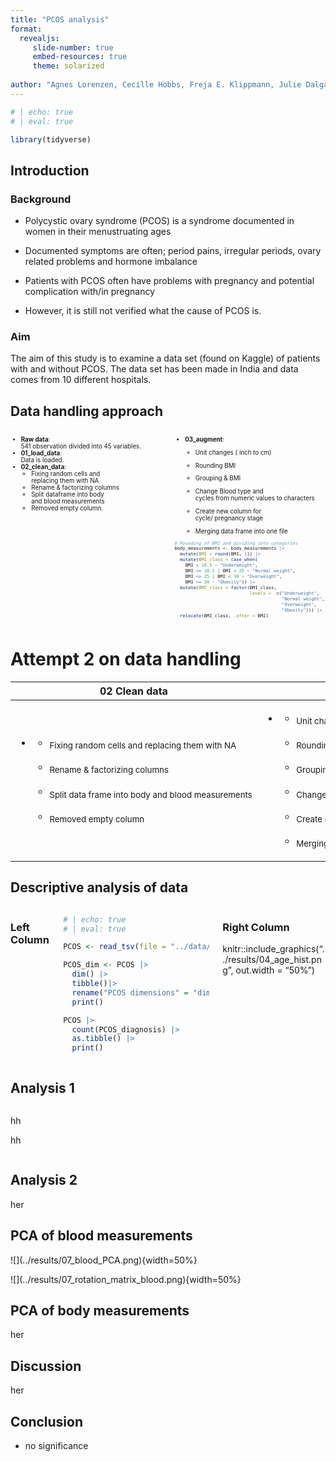 ```yaml
---
title: "PCOS analysis"
format:
  revealjs:
     slide-number: true
     embed-resources: true
     theme: solarized
      
author: "Agnes Lorenzen, Cecille Hobbs, Freja E. Klippmann, Julie Dalgaard Petersen & Mille Rask Sander"
---
```


```r
# | echo: true 
# | eval: true  

library(tidyverse)
```

## Introduction {.smaller}

### Background

-   Polycystic ovary syndrome (PCOS) is a syndrome documented in women in their menustruating ages

-   Documented symptoms are often; period pains, irregular periods, ovary related problems and hormone imbalance

-   Patients with PCOS often have problems with pregnancy and potential complication with/in pregnancy

-   However, it is still not verified what the cause of PCOS is.

### Aim

The aim of this study is to examine a data set (found on Kaggle) of patients with and without PCOS. The data set has been made in India and data comes from 10 different hospitals.

## Data handling approach {style=".smaller"}

::: columns
::: {.column width="50%"}
::: {style="font-size: 0.7em"}
-   <strong>Raw data</strong>:<br />541 observation divided into 45 variables.<br />
-   <strong>01_load_data</strong>:<br />Data is loaded.<br />
-   <strong>02_clean_data</strong>:<br />
    -   Fixing random cells and replacing them with NA
    -   Rename & factorizing columns
    -   Split dataframe into body and blood measurements
    -   Removed empty column.<br />
:::
:::

::: {.column width="50%"}
::: {style="font-size: 0.7em"}
-   <strong>03_augment</strong>:<br />
    -   Unit changes ( inch to cm)

    -   Rounding BMI

    -   Grouping & BMI

    -   Change Blood type and cycles from numeric values to characters

    -   Create new column for cycle/ pregnancy stage

    -   Merging data frame into one file<br />

        </div>

        <div style="font-size: 0.6em">

``` r
# Rounding of BMI and dividing into categories
body_measurements <- body_measurements |>
  mutate(BMI = round(BMI, 1)) |> 
  mutate(BMI_class = case_when(
    BMI < 18.5 ~ "Underweight",
    BMI <= 18.5 | BMI < 25 ~ "Normal weight",
    BMI <= 25 | BMI < 30 ~ "Overweight",
    BMI >= 30 ~ "Obesity")) |>
  mutate(BMI_class = factor(BMI_class,
                            levels =  c("Underweight", 
                                        "Normal weight",
                                        "Overweight", 
                                        "Obesity"))) |>
  relocate(BMI_class, .after = BMI)
```
:::
:::
:::

# Attempt 2 on data handling

+-------------------------------------------------------------+--------------------------------------------------------------------------+
| 02 Clean data                                               | 03 Augment data                                                          |
+=============================================================+==========================================================================+
| -   ::: {style="font-size: 0.8 em"}                         | -   ::: {style="font-size: 0.8 em"}                                      |
|     -   ~Fixing random cells and replacing them with NA~    |     -   ~Unit changes ( inch to cm)~                                     |
|                                                             |                                                                          |
|     -   ~Rename & factorizing columns~                      |     -   ~Rounding BMI~                                                   |
|                                                             |                                                                          |
|     -   ~Split data frame into body and blood measurements~ |     -   ~Grouping & BMI~                                                 |
|                                                             |                                                                          |
|     -   ~Removed empty column~                              |     -   ~Change Blood type and cycles from numeric values to characters~ |
|     :::                                                     |                                                                          |
|                                                             |     -   ~Create new column for cycle/ pregnancy stage~                   |
|                                                             |                                                                          |
|                                                             |     -   ~Merging data frame into one file~                               |
|                                                             |     :::                                                                  |
+-------------------------------------------------------------+--------------------------------------------------------------------------+

## Descriptive analysis of data

::: columns
### Left Column

```r
# | echo: true 
# | eval: true  

PCOS <- read_tsv(file = "../data/PCOS_merged.tsv")

PCOS_dim <- PCOS |>
  dim() |>
  tibble()|>
  rename("PCOS dimensions" = "dim(PCOS)")|>
  print()

PCOS |> 
  count(PCOS_diagnosis) |>
  as.tibble() |>
  print()

```

::: {.column width="50%"}
### Right Column

knitr::include_graphics("../results/04_age_hist.png", out.width = "50%")
:::
:::

## Analysis 1

::: {.column width="50%"}
hh

hh
:::

## Analysis 2

her

## PCA of blood measurements

\![\](../results/07_blood_PCA.png){width=50%}

\![\](../results/07_rotation_matrix_blood.png){width=50%}

## PCA of body measurements

her

## Discussion

her

## Conclusion

-   no significance
